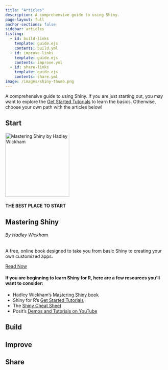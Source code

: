 ```yaml
---
title: "Articles"
description: A comprehensive guide to using Shiny.
page-layout: full
anchor-sections: false
sidebar: articles
listing:
  - id: build-links
    template: guide.ejs
    contents: build.yml
  - id: improve-links
    template: guide.ejs
    contents: improve.yml
  - id: share-links
    template: guide.ejs
    contents: share.yml
image: /images/shiny-thumb.png
---
```


::: {.column-page-inset-right}

:::{.lead}
A comprehensive guide to using Shiny. If you are just starting out, you may want to  explore the [Get Started Tutorials](../getstarted/) to learn the basics. Otherwise, choose your own path with the articles below!
:::

:::{.border-bottom .border-primary}
## Start
:::


::: {.grid .bg-blue}

::: {.g-col-12 .g-col-sm-4 .p-4 .m-auto }

[![](/images/masteringshiny.png){width="200" title="Mastering Shiny by Hadley Wickham" fig-alt="An picture of the cover of Hadley Wickham's book, Mastering Shiny."}](https://mastering-shiny.org/){.no-icon}

:::

::: {.g-col-12 .g-col-sm-8 .p-4}

#### THE BEST PLACE TO START{.p-85}

## Mastering Shiny {.my-0 .d-inline .me-2}

###### By Hadley Wickham {.mt-0 .p-90 .d-inline}

<div class="pb-4"></div>

A free, online book designed to take you from basic Shiny to creating your own customized apps.

[Read Now](https://mastering-shiny.org/){.btn .btn-primary .no-icon}

:::

:::

:::


::: {.column-page-inset-right .mt-5}


#### If you are beginning to learn Shiny for R, here are a few resources you'll want to consider:

 * Hadley Wickham's [Mastering Shiny book](https://mastering-shiny.org/)
 * Shiny for R's [Get Started Tutorials](/r/getstarted/)
 * The [Shiny Cheat Sheet](../articles/start/cheatsheet/)
 * Posit's [Demos and Tutorials on YouTube](https://youtube.com/playlist?list=PL9HYL-VRX0oTOK4cpbCbRk15K2roEgzVW)


:::

::: {.column-page-right}
:::{.border-bottom .border-primary}
## Build
:::
:::{#build-links}
:::
:::

::: {.column-page-right}
:::{.border-bottom .border-primary}
## Improve
:::
:::{#improve-links}
:::
:::

::: {.column-page-right}
:::{.border-bottom .border-primary}
## Share
:::
:::{#share-links}
:::
:::
